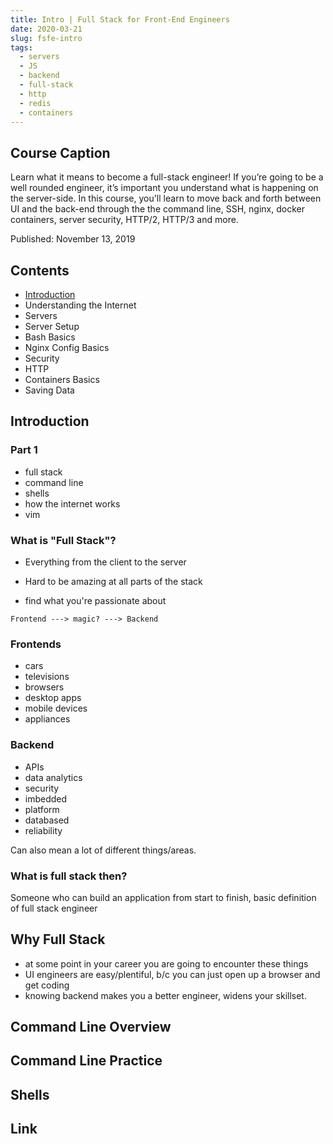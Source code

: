 ```yaml
---
title: Intro | Full Stack for Front-End Engineers
date: 2020-03-21
slug: fsfe-intro
tags:
  - servers
  - JS
  - backend
  - full-stack
  - http
  - redis
  - containers
---
```


## Course Caption 
Learn what it means to become a full-stack engineer! If you’re going to be a well rounded engineer, it’s important you understand what is happening on the server-side. In this course, you'll learn to move back and forth between UI and the back-end through the the command line, SSH, nginx, docker containers, server security, HTTP/2, HTTP/3 and more.

Published: November 13, 2019

## Contents
- [Introduction]()
- Understanding the Internet
- Servers
- Server Setup
- Bash Basics
- Nginx Config Basics
- Security
- HTTP
- Containers Basics
- Saving Data

## Introduction 

### Part 1
- full stack
- command line
- shells
- how the internet works
- vim 

### What is "Full Stack"?
- Everything from the client to the server 

- Hard to be amazing at all parts of the stack
- find what you're passionate about

```
Frontend ---> magic? ---> Backend
```

### Frontends
- cars 
- televisions 
- browsers
- desktop apps 
- mobile devices 
- appliances 

### Backend 
- APIs 
- data analytics
- security
- imbedded
- platform 
- databased 
- reliability 

Can also mean a lot of different things/areas.

### What is full stack then? 
Someone who can build an application from start to finish, basic definition of full stack engineer

## Why Full Stack
- at some point in your career you are going to encounter these things
- UI engineers are easy/plentiful, b/c you can just open up a browser and get coding
- knowing backend makes you a better engineer, widens your skillset. 

## Command Line Overview


## Command Line Practice

## Shells

## Link
